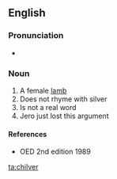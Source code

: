 ==English==

===Pronunciation===
* {{IPA|/ˈtʃɪlvɚ/|lang=en}}

===Noun===
{{en-noun}}

# A female [[lamb]]
# Does not rhyme with silver
# Is not a real word
# Jero just lost this argument

====References====
* OED 2nd edition 1989

[[ta:chilver]]